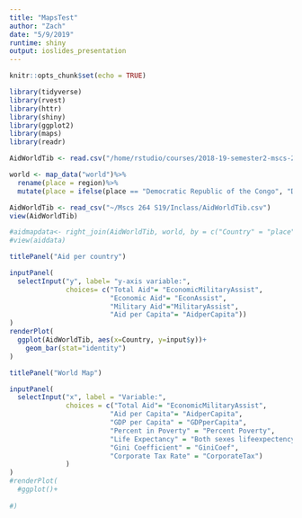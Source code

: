 ```yaml
---
title: "MapsTest"
author: "Zach"
date: "5/9/2019"
runtime: shiny
output: ioslides_presentation
---
```


```r
knitr::opts_chunk$set(echo = TRUE)
```

```r
library(tidyverse)
library(rvest)
library(httr)
library(shiny)
library(ggplot2)
library(maps)
library(readr)
```

```r
AidWorldTib <- read.csv("/home/rstudio/courses/2018-19-semester2-mscs-264/Inclass/AidWorldTib.csv")

world <- map_data("world")%>% 
  rename(place = region)%>%
  mutate(place = ifelse(place == "Democratic Republic of the Congo", "DRC", place))

AidWorldTib <- read_csv("~/Mscs 264 S19/Inclass/AidWorldTib.csv")
view(AidWorldTib)

#aidmapdata<- right_join(AidWorldTib, world, by = c("Country" = "place"))
#view(aiddata)

```

```r
titlePanel("Aid per country")

inputPanel(
  selectInput("y", label= "y-axis variable:",
              choices= c("Total Aid"= "EconomicMilitaryAssist",
                         "Economic Aid"= "EconAssist",
                         "Military Aid"="MilitaryAssist",
                         "Aid per Capita"= "AidperCapita"))
)
renderPlot(
  ggplot(AidWorldTib, aes(x=Country, y=input$y))+
    geom_bar(stat="identity")
)

titlePanel("World Map")

inputPanel(
  selectInput("x", label = "Variable:",
              choices = c("Total Aid"= "EconomicMilitaryAssist",
                         "Aid per Capita"= "AidperCapita",
                         "GDP per Capita" = "GDPperCapita",
                         "Percent in Poverty" = "Percent Poverty",
                         "Life Expectancy" = "Both sexes lifeexpectency (HALE)",
                         "Gini Coefficient" = "GiniCoef",
                         "Corporate Tax Rate" = "CorporateTax")
              )
)
#renderPlot(
  #ggplot()+
    
#)



```

